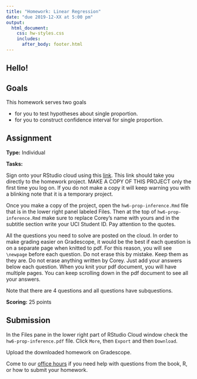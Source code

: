 ```yaml
---
title: "Homework: Linear Regression"
date: "due 2019-12-XX at 5:00 pm"
output: 
  html_document:
    css: hw-styles.css 
    includes:
      after_body: footer.html
---
```


## Hello!

## Goals 

This homework serves two goals 

- for you to test hypotheses about single proportion.
- for you to construct confidence interval for single proportion.

## Assignment

__Type:__ Individual

__Tasks:__

Sign onto your RStudio cloud using this [link](https://rstudio.cloud/spaces/29360/project/720980). This link should take you directly to the homework project. MAKE A COPY OF THIS PROJECT only the first time you log on. If you do not make a copy it will keep warning you with a blinking note that it is a temporary project.

Once you make a copy of the project, open the `hw6-prop-inference.Rmd` file that is in the lower right panel labeled Files. Then at the top of `hw6-prop-inference.Rmd` make sure to replace Corey's name with yours and in the subtitle section write your UCI Student ID. Pay attention to the quotes.

All the questions you need to solve are posted on the cloud. In order to make grading easier on Gradescope, it would be the best if each question is on a separate page when knitted to pdf. For this reason, you will see `\newpage` before each question. Do not erase this by mistake. Keep them as they are. Do not erase anything written by Corey. Just add your answers below each question. When you knit your pdf document, you will have multiple pages. You can keep scrolling down in the pdf document to see all your answers.

Note that there are 4 questions and all questions have subquestions.

__Scoring:__ 25 points

## Submission

In the Files pane in the lower right part of RStudio Cloud window check the `hw6-prop-inference.pdf` file. Click `More`, then `Export` and then `Download`.


Upload the downloaded homework on Gradescope.

Come to our [office hours](https://mdogucu.ics.uci.edu/teaching/stats67-fa19/office.html) if you need help with questions from the book, R, or how to submit your homework.  

<br>
<br>
<br>

